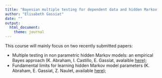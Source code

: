 ```yaml
---
title: "Bayesian multiple testing for dependent data and hidden Markov models"
author: "Elisabeth Gassiat"
date: ""
output: 
  html_document:
    theme: journal
---
```


This course will mainly focus on two recently submitted papers:

- Multiple testing in non parametric hidden Markov models: an empirical Bayes approach (K. Abraham, I. Castillo, E. Gassiat, avalaible [here](https://arxiv.org/abs/2101.03838));
- Fundamental limits for learning hidden Markov model parameters (K. Abraham, E. Gassiat, Z. Naulet, available [here](https://arxiv.org/abs/2106.12936));